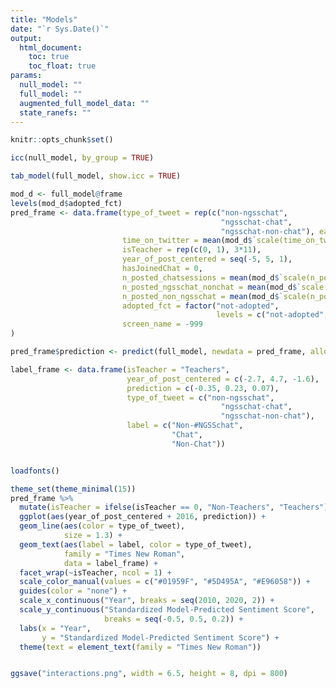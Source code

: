 ```yaml
---
title: "Models"
date: "`r Sys.Date()`"
output:
  html_document:
    toc: true
    toc_float: true
params:
  null_model: ""
  full_model: ""
  augmented_full_model_data: ""
  state_ranefs: ""
---
```


```r
knitr::opts_chunk$set()
```

```r
icc(null_model, by_group = TRUE)

tab_model(full_model, show.icc = TRUE)
```

```r
mod_d <- full_model@frame
levels(mod_d$adopted_fct)
pred_frame <- data.frame(type_of_tweet = rep(c("non-ngsschat", 
                                               "ngsschat-chat", 
                                               "ngsschat-non-chat"), each = 2*11),
                         time_on_twitter = mean(mod_d$`scale(time_on_twitter)`),
                         isTeacher = rep(c(0, 1), 3*11),
                         year_of_post_centered = seq(-5, 5, 1),
                         hasJoinedChat = 0,
                         n_posted_chatsessions = mean(mod_d$`scale(n_posted_chatsessions)`),
                         n_posted_ngsschat_nonchat = mean(mod_d$`scale(n_posted_ngsschat_nonchat)`),
                         n_posted_non_ngsschat = mean(mod_d$`scale(n_posted_non_ngsschat)`),
                         adopted_fct = factor("not-adopted",
                                              levels = c("not-adopted", "adopted", "missing")),
                         screen_name = -999
)

pred_frame$prediction <- predict(full_model, newdata = pred_frame, allow.new.levels = TRUE)

label_frame <- data.frame(isTeacher = "Teachers",
                          year_of_post_centered = c(-2.7, 4.7, -1.6),
                          prediction = c(-0.35, 0.23, 0.07),
                          type_of_tweet = c("non-ngsschat", 
                                               "ngsschat-chat", 
                                               "ngsschat-non-chat"),
                          label = c("Non-#NGSSchat",
                                    "Chat",
                                    "Non-Chat"))


loadfonts()

theme_set(theme_minimal(15))
pred_frame %>% 
  mutate(isTeacher = ifelse(isTeacher == 0, "Non-Teachers", "Teachers")) %>% 
  ggplot(aes(year_of_post_centered + 2016, prediction)) +
  geom_line(aes(color = type_of_tweet), 
            size = 1.3) +
  geom_text(aes(label = label, color = type_of_tweet), 
            family = "Times New Roman",
            data = label_frame) +
  facet_wrap(~isTeacher, ncol = 1) +
  scale_color_manual(values = c("#01959F", "#5D495A", "#E96058")) +
  guides(color = "none") +
  scale_x_continuous("Year", breaks = seq(2010, 2020, 2)) +
  scale_y_continuous("Standardized Model-Predicted Sentiment Score", 
                     breaks = seq(-0.5, 0.5, 0.2)) +
  labs(x = "Year", 
       y = "Standardized Model-Predicted Sentiment Score") +
  theme(text = element_text(family = "Times New Roman"))


ggsave("interactions.png", width = 6.5, height = 8, dpi = 800)
```

